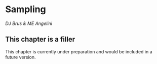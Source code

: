 # Sampling
*DJ Brus  & ME Angelini*

## This chapter is a filler

This chapter is currently under preparation and would be included in a future version.

```r

```

